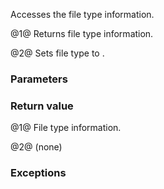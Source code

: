 {{cpp/experimental/fs/file_status/title|type}}
{{cpp/experimental/fs/file_status/navbar}}
{{dcl begin}}
{{dcl | since=fs_ts | num=1 | 1=
file_type type() const;
}}
{{dcl | since=fs_ts | num=2 | 1=
void type( file_type type );
}}
{{dcl end}}

Accesses the file type information.

@1@ Returns file type information.

@2@ Sets file type to {{tt|type}}.

===Parameters===
{{par begin}}
{{par | type | file type to set to}}
{{par end}}

===Return value===
@1@ File type information.

@2@ (none)

===Exceptions===
{{unreviewed noexcept}}